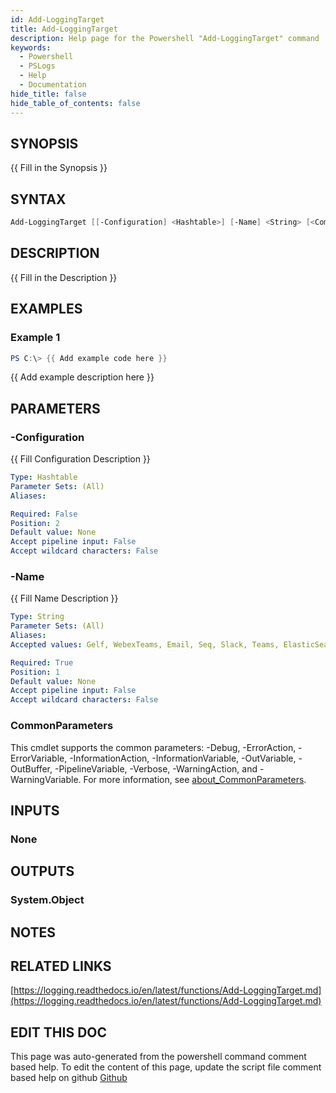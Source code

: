 ```yaml
---
id: Add-LoggingTarget
title: Add-LoggingTarget
description: Help page for the Powershell "Add-LoggingTarget" command
keywords:
  - Powershell
  - PSLogs
  - Help
  - Documentation
hide_title: false
hide_table_of_contents: false
---
```


## SYNOPSIS

\{\{ Fill in the Synopsis \}\}

## SYNTAX

```powershell
Add-LoggingTarget [[-Configuration] <Hashtable>] [-Name] <String> [<CommonParameters>]
```

## DESCRIPTION

\{\{ Fill in the Description \}\}

## EXAMPLES

### Example 1

```powershell
PS C:\> {{ Add example code here }}
```

\{\{ Add example description here \}\}

## PARAMETERS

### -Configuration

\{\{ Fill Configuration Description \}\}

```yaml
Type: Hashtable
Parameter Sets: (All)
Aliases:

Required: False
Position: 2
Default value: None
Accept pipeline input: False
Accept wildcard characters: False
```

### -Name

\{\{ Fill Name Description \}\}

```yaml
Type: String
Parameter Sets: (All)
Aliases:
Accepted values: Gelf, WebexTeams, Email, Seq, Slack, Teams, ElasticSearch, Console, AzureLogAnalytics, File, WinEventLog, SQLite

Required: True
Position: 1
Default value: None
Accept pipeline input: False
Accept wildcard characters: False
```

### CommonParameters

This cmdlet supports the common parameters: -Debug, -ErrorAction, -ErrorVariable, -InformationAction, -InformationVariable, -OutVariable, -OutBuffer, -PipelineVariable, -Verbose, -WarningAction, and -WarningVariable. For more information, see [about_CommonParameters](http://go.microsoft.com/fwlink/?LinkID=113216).

## INPUTS

### None

## OUTPUTS

### System.Object

## NOTES

## RELATED LINKS

[https://logging.readthedocs.io/en/latest/functions/Add-LoggingTarget.md](https://logging.readthedocs.io/en/latest/functions/Add-LoggingTarget.md)

## EDIT THIS DOC 

This page was auto-generated from the powershell command comment based help. To edit the content of this page, update the script file comment based help on github [Github](https://github.com/hanpq/PSLogs)
